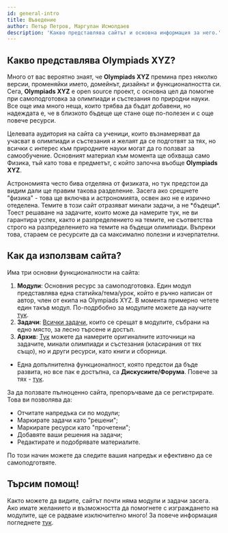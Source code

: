 ```yaml
---
id: general-intro
title: Въведение
author: Петър Петров, Маргулан Исмолдаев
description: 'Какво представлява сайтът и основна информация за него.'
---
```


## Какво представлява **Olympiads XYZ**?

Много от вас вероятно знаят, че **Olympiads XYZ** премина през няколко версии, променяйки името, домейнът, дизайнът и функционалността си. Сега, **Olympiads XYZ** е open source проект, с основна цел да помогне при самоподготовка за олимпиади и състезания по природни науки. Все още има много неща, които трябва да бъдат добавени, но надеждата е, че в близкото бъдеще ще стане още по-полезен и с още повече ресурси.


Целевата аудитория на сайта са ученици, които възнамеряват да учасват в олимпиади и състезания и желаят да се подготвят за тях, но всички с интерес към природните науки могат да го ползват за самообучение.
Основният материал към момента ще обхваща само Физика, тъй като това е предметът, с който започна въобще **Olympiads XYZ**.

<Info title="Физика И астрономия">
Астрономията често бива отделяна от физиката, но тук предстои да видим дали ще правим такова разделение. Засега ако срещнете "физика" - това ще включва и астрономията, освен ако не е изрично отеделена.
</Info>

<Warning title="Olympiads XYZ не се обвързва официално с нито една олимпиада!">
Темите в този сайт отразяват минали задачи, а не *бъдещи*. Тоест решаване на задачите, които може да намерите тук, не ви гарантира успех, както и разпределението на темите, не съответства строго на разпределението на темите на бъдещи олимпиади. Въпреки това, стараем се ресурсите да са максимално полезни и изчерпателни.
</Warning>

## Как да използвам сайта?

Има три основни функционалности на сайта:

1. **Модули**: Основния ресурс за самоподготовка. Един модул представлява една статийка/тема/урок, който е ръчно написан от автор, член от екипа на Olympiads XYZ. В момента примерно четете един такъв модул. По-подрбобно за модулите можете да научите [тук](/general/using-modules).
2. **Задачи**: [Всички задачи](/problems), които се срещат в модулите, събрани на едно място, за лесно търсене и достъп.
3. **Архив**: [Тук](/archive) можете да намерите оригиналните източници на задачите, минали олимпиади и състезания (класирания от тях също), но и други ресурси, като книги и сборници.

 - Една допълнителна функционалност, която предстои да бъде развита, но все пак е достъпна, са **Дискусиите/Форума**. Повече за тях - [тук](/general/discussions).

За да ползвате пълноценно сайта, препоръчваме да се регистрирате. Това ви позволява да:

- Отчитате напредъка си по модули;
- Маркирате задачи като "решени";
- Маркирате ресурси като "прочетени";
- Добавяте ваши решения на задачи;
- Редактирате и подобрявате материалите.

По този начин можете да следите вашия напредък и ефективно да се самоподготвяте.

## Търсим помощ!

Както можете да видите, сайтът почти няма модули и задачи засега. Ако имате желанието и възможността да помогнете с изграждането на модулите, ще се радваме изключително много! За повече информация погледнете [тук](/general/contributing).
